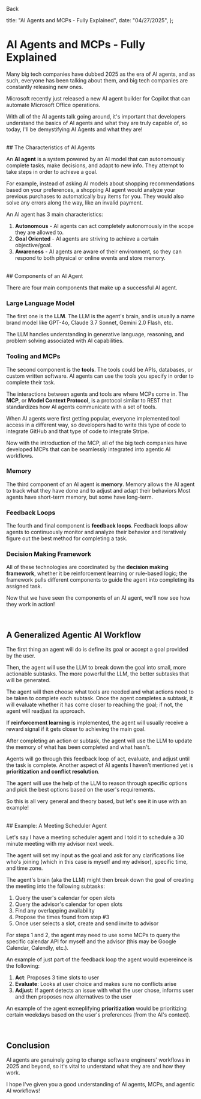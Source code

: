 
<BackLink href="/blog">Back</BackLink>

  title: "AI Agents and MCPs - Fully Explained",
  date: "04/27/2025",
};

# AI Agents and MCPs - Fully Explained

<PostDateRenderer date="04/27/2025" />

Many big tech companies have dubbed 2025 as the era of AI agents, and as such, everyone has been talking about them, and big tech companies are constantly releasing new ones.

Microsoft recently just released a new AI agent builder for Copilot that can automate Microsoft Office operations.

With all of the AI agents talk going around, it's important that developers understand the basics of AI agents and what they are truly capable of, so today, I'll be demystifying AI Agents and what they are!

<br />
## The Characteristics of AI Agents

An **AI agent** is a system powered by an AI model that can autonomously complete tasks, make decisions, and adapt to new info. They attempt to take steps in order to achieve a goal.

For example, instead of asking AI models about shopping recommendations based on your preferences, a shopping AI agent would analyze your previous purchases to automatically buy items for you. They would also solve any errors along the way, like an invalid payment.

An AI agent has 3 main characteristics:

1. **Autonomous** - AI agents can act completely autonomously in the scope they are allowed to.
2. **Goal Oriented** - AI agents are striving to achieve a certain objective/goal.
3. **Awareness** - AI agents are aware of their environment, so they can respond to both physical or online events and store memory.

<br />
## Components of an AI Agent

There are four main components that make up a successful AI agent.

### Large Language Model

The first one is the **LLM**. The LLM is the agent's brain, and is usually a name brand model like GPT-4o, Claude 3.7 Sonnet, Gemini 2.0 Flash, etc.

The LLM handles understanding in generative language, reasoning, and problem solving associated with AI capabilities.

### Tooling and MCPs

The second component is the **tools**. The tools could be APIs, databases, or custom written software. AI agents can use the tools you specify in order to complete their task.

The interactions between agents and tools are where MCPs come in. The **MCP**, or **Model Context Protocol**, is a protocol similar to REST that standardizes how AI agents communicate with a set of tools.

When AI agents were first getting popular, everyone implemented tool access in a different way, so developers had to write this type of code to integrate GitHub and that type of code to integrate Stripe.

Now with the introduction of the MCP, all of the big tech companies have developed MCPs that can be seamlessly integrated into agentic AI workflows.

### Memory

The third component of an AI agent is **memory**. Memory allows the AI agent to track what they have done and to adjust and adapt their behaviors Most agents have short-term memory, but some have long-term.

### Feedback Loops

The fourth and final component is **feedback loops**. Feedback loops allow agents to continuously monitor and analyze their behavior and iteratively figure out the best method for completing a task.

### Decision Making Framework

All of these technologies are coordinated by the **decision making framework**, whether it be reinforcement learning or rule-based logic; the framework pulls different components to guide the agent into completing its assigned task.

Now that we have seen the components of an AI agent, we'll now see how they work in action!

<br />

## A Generalized Agentic AI Workflow

The first thing an agent will do is define its goal or accept a goal provided by the user.

Then, the agent will use the LLM to break down the goal into small, more actionable subtasks. The more powerful the LLM, the better subtasks that will be generated.

The agent will then choose what tools are needed and what actions need to be taken to complete each subtask. Once the agent completes a subtask, it will evaluate whether it has come closer to reaching the goal; if not, the agent will readjust its approach.

If **reinforcement learning** is implemented, the agent will usually receive a reward signal if it gets closer to achieving the main goal.

After completing an action or subtask, the agent will use the LLM to update the memory of what has been completed and what hasn't.

Agents will go through this feedback loop of act, evaluate, and adjust until the task is complete. Another aspect of AI agents I haven't mentioned yet is **prioritization and conflict resolution**.

The agent will use the help of the LLM to reason through specific options and pick the best options based on the user's requirements.

So this is all very general and theory based, but let's see it in use with an example!

<br />
## Example: A Meeting Scheduler Agent

Let's say I have a meeting scheduler agent and I told it to schedule a 30 minute meeting with my advisor next week.

The agent will set my input as the goal and ask for any clarifications like who's joining (which in this case is myself and my advisor), specific time, and time zone.

The agent's brain (aka the LLM) might then break down the goal of creating the meeting into the following subtasks:

1. Query the user's calendar for open slots
2. Query the advisor's calendar for open slots
3. Find any overlapping availability
4. Propose the times found from step #3
5. Once user selects a slot, create and send invite to advisor

For steps 1 and 2, the agent may need to use some MCPs to query the specific calendar API for myself and the advisor (this may be Google Calendar, Calendly, etc.).

An example of just part of the feedback loop the agent would expereince is the following:

1. **Act**: Proposes 3 time slots to user
2. **Evaluate**: Looks at user choice and makes sure no conflicts arise
3. **Adjust**: If agent detects an issue with what the user chose, informs user and then proposes new alternatives to the user

An example of the agent exmeplifying **prioritization** would be prioritizing certain weekdays based on the user's preferences (from the AI's context).

<br />

## Conclusion

AI agents are genuinely going to change software engineers' workflows in 2025 and beyond, so it's vital to understand what they are and how they work.

I hope I've given you a good understanding of AI agents, MCPs, and agentic AI workflows!
